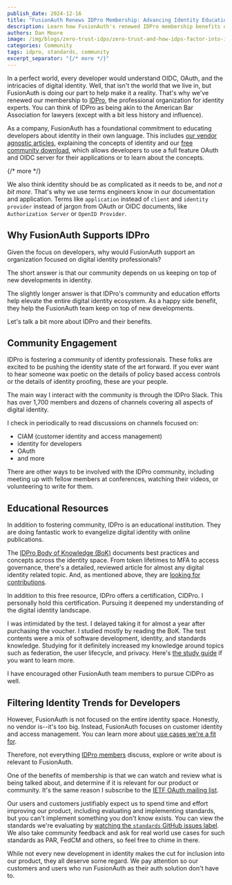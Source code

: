 ```yaml
---
publish_date: 2024-12-16 
title: "FusionAuth Renews IDPro Membership: Advancing Identity Education for Developers"
description: Learn how FusionAuth's renewed IDPro membership benefits developers. Get information about identity trends, community engagement, and educational resources that improve our CIAM solution.
authors: Dan Moore
image: /img/blogs/zero-trust-idps/zero-trust-and-how-idps-factor-into-it-header-image.png
categories: Community
tags: idpro, standards, community
excerpt_separator: "{/* more */}"
---
```


In a perfect world, every developer would understand OIDC, OAuth, and the intricacies of digital identity. Well, that isn't the world that we live in, but FusionAuth is doing our part to help make it a reality. That's why we've renewed our membership to [IDPro](https://idpro.org/), the professional organization for identity experts. You can think of IDPro as being akin to the American Bar Association for lawyers (except with a bit less history and influence). 

As a company, FusionAuth has a foundational commitment to educating developers about identity in their own language. This includes [our vendor agnostic articles](/articles/), explaining the concepts of identity and our [free community download](/download), which allows developers to use a full feature OAuth and OIDC server for their applications or to learn about the concepts.

{/* more */}

We also think identity should be as complicated as it needs to be, and *not a bit more*. That's why we use terms engineers know in our documentation and application. Terms like `application` instead of `client` and `identity provider` instead of jargon from OAuth or OIDC documents, like `Authorization Server` or `OpenID Provider`.

## Why FusionAuth Supports IDPro

Given the focus on developers, why would FusionAuth support an organization focused on digital identity professionals?

The short answer is that our community depends on us keeping on top of new developments in identity.

The slightly longer answer is that IDPro's community and education efforts help elevate the entire digital identity ecosystem. As a happy side benefit, they help the FusionAuth team keep on top of new developments.

Let's talk a bit more about IDPro and their benefits.

## Community Engagement

IDPro is fostering a community of identity professionals. These folks are excited to be pushing the identity state of the art forward. If you ever want to hear someone wax poetic on the details of policy based access controls or the details of identity proofing, these are your people.

The main way I interact with the community is through the IDPro Slack. This has over 1,700 members and dozens of channels covering all aspects of digital identity.

I check in periodically to read discussions on channels focused on:

* CIAM (customer identity and access management)
* identity for developers
* OAuth
* and more

There are other ways to be involved with the IDPro community, including meeting up with fellow members at conferences, watching their videos, or volunteering to write for them.

## Educational Resources

In addition to fostering community, IDPro is an educational institution. They are doing fantastic work to evangelize digital identity with online publications.

The [IDPro Body of Knowledge (BoK)](https://bok.idpro.org/) documents best practices and concepts across the identity space. From token lifetimes to MFA to access governance, there's a detailed, reviewed article for almost any digital identity related topic. And, as mentioned above, they are [looking for contributions](https://bok.idpro.org/submissions/).

In addition to this free resource, IDPro offers a certification, CIDPro. I personally hold this certification. Pursuing it deepened my understanding of the digital identity landscape.

I was intimidated by the test. I delayed taking it for almost a year after purchasing the voucher. I studied mostly by reading the BoK. The test contents were a mix of software development, identity, and standards knowledge. Studying for it definitely increased my knowledge around topics such as federation, the user lifecycle, and privacy. Here's [the study guide](https://idpro.org/cidpro-reference-resources/) if you want to learn more.

I have encouraged other FusionAuth team members to pursue CIDPro as well.

## Filtering Identity Trends for Developers

However, FusionAuth is not focused on the entire identity space. Honestly, no vendor is--it's too big. Instead, FusionAuth focuses on customer identity and access management. You can learn more about [use cases we're a fit for](/docs/get-started/use-cases/).

Therefore, not everything [IDPro members](https://idpro.org/members/) discuss, explore or write about is relevant to FusionAuth.

One of the benefits of membership is that we can watch and review what is being talked about, and determine if it is relevant for our product or community. It's the same reason I subscribe to the [IETF OAuth mailing list](https://www.ietf.org/mailman/listinfo/oauth).

Our users and customers justifiably expect us to spend time and effort improving our product, including evaluating and implementing standards, but you can't implement something you don't know exists. You can view the standards we're evaluating by [watching the `standards` GitHub issues label](https://github.com/FusionAuth/fusionauth-issues/issues?q=is%3Aissue+is%3Aopen+label%3Astandards+). We also take community feedback and ask for real world use cases for such standards as PAR, FedCM and others, so feel free to chime in there.

While not every new development in identity makes the cut for inclusion into our product, they all deserve some regard. We pay attention so our customers and users who run FusionAuth as their auth solution don't have to.

